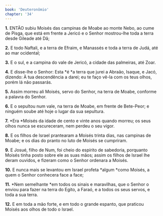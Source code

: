 ```yaml
---
book: 'Deuteronômio'
chapter: '34'
---
```


**1.** ENTÃO subiu Moisés das campinas de Moabe ao monte Nebo, ao cume de Pisga, que está em frente a Jericó e o Senhor mostrou-lhe toda a terra desde Gileade até Dã;

**2.** E todo Naftali, e a terra de Efraim, e Manassés e toda a terra de Judá, até ao mar ocidental;

**3.** E o sul, e a campina do vale de Jericó, a cidade das palmeiras, até Zoar.

**4.** E disse-lhe o Senhor: Esta *é *a terra que jurei a Abraão, Isaque, e Jacó, dizendo: À tua descendência a darei; eu te faço vê-la com os teus olhos, porém lá não passarás.

**5.** Assim morreu ali Moisés, servo do Senhor, na terra de Moabe, conforme a palavra do Senhor.

**6.** E o sepultou num vale, na terra de Moabe, em frente de Bete-Peor; e ninguém soube até hoje o lugar da sua sepultura.

**7.** *Era *Moisés da idade de cento e vinte anos quando morreu; os seus olhos nunca se escureceram, nem perdeu o seu vigor.

**8.** E os filhos de Israel prantearam a Moisés trinta dias, nas campinas de Moabe; e os dias do pranto no luto de Moisés se cumpriram.

**9.** E Josué, filho de Num, foi cheio do espírito de sabedoria, porquanto Moisés tinha posto sobre ele as suas mãos; assim os filhos de Israel lhe deram ouvidos, e fizeram como o Senhor ordenara a Moisés.

**10.** E nunca mais se levantou em Israel profeta *algum *como Moisés, a quem o Senhor conhecera face a face;

**11.** *Nem semelhante *em todos os sinais e maravilhas, que o Senhor o enviou para fazer na terra do Egito, a Faraó, e a todos os seus servos, e toda a sua terra.

**12.** E em toda a mão forte, e em todo o grande espanto, que praticou Moisés aos olhos de todo o Israel.